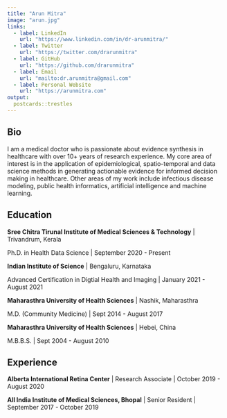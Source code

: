 ```yaml
---
title: "Arun Mitra"
image: "arun.jpg"
links:
  - label: LinkedIn
    url: "https://www.linkedin.com/in/dr-arunmitra/"
  - label: Twitter
    url: "https://twitter.com/drarunmitra"
  - label: GitHub
    url: "https://github.com/drarunmitra"
  - label: Email
    url: "mailto:dr.arunmitra@gmail.com"
  - label: Personal Website
    url: "https://arunmitra.com"
output:
  postcards::trestles
---
```

 
## Bio

I am a medical doctor who is passionate about evidence synthesis in healthcare with over 10+ years of research experience. My core area of interest is in the application of epidemiological, spatio-temporal and data science methods in generating actionable evidence for informed decision making in healthcare. Other areas of my work include infectious disease modeling, public health informatics, artificial intelligence and machine learning.

## Education

**Sree Chitra Tirunal Institute of Medical Sciences & Technology** | Trivandrum, Kerala

Ph.D. in Health Data Science | September 2020 - Present

**Indian Institute of Science** | Bengaluru, Karnataka

Advanced Certification in Digtial Health and Imaging | January 2021 - August 2021

**Maharasthra University of Health Sciences** | Nashik, Maharasthra

M.D.  (Community Medicine) | Sept 2014 - August 2017

**Maharasthra University of Health Sciences** | Hebei, China

M.B.B.S. | Sept 2004 - August 2010

## Experience

**Alberta International Retina Center** | Research Associate | October 2019 - August 2020

**All India Institute of Medical Sciences, Bhopal** | Senior Resident | September 2017 - October 2019


